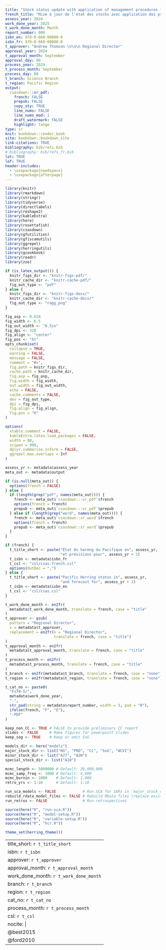 ```yaml
---
title: "Stock status update with application of management procedures for Pacific Herring (*Clupea pallasii*) in British Columbia`:` Status in 2024 and forecast for 2025"
french_title: "Mise à jour de l'état des stocks avec application des procédures de gestion pour le hareng du Pacifique (*Clupea pallasii*) en Colombie-Britannique `:` État en 2024 et prévisions pour 2025"
assess_year: 2024
work_done_year: 2025
t_work_done_month: Month
report_number: 000
isbn_en: 978-0-660-00000-0
isbn_fr: 978-0-660-00000-0
t_approver: "Andrew Thomson \n\n\n Regional Director"
approval_year: 2024
t_approval_month: September
approval_day: 00
process_year: 2024
t_process_month: September
process_day: 00
t_branch: Science Branch
t_region: Pacific Region
output:
  csasdown:::sr_pdf:
    french: FALSE
    prepub: FALSE
    copy_sty: TRUE
    line_nums: FALSE
    line_nums_mod: 1
    draft_watermark: FALSE
    highlight: tango
type: sr
knit: bookdown::render_book
site: bookdown::bookdown_site
link-citations: TRUE
bibliography: bib/refs.bib
# bibliography: bib/refs_fr.bib
lot: TRUE
lof: TRUE
header-includes:
  - \usepackage{needspace}
  - \usepackage{afterpage}
---
```


\sloppy

```r
library(knitr)
library(rmarkdown)
library(stringr)
library(tidyverse)
library(directlabels)
library(reshape2)
library(kableExtra)
library(here)
library(rosettafish)
library(csasdown)
library(gfutilities)
library(gfiscamutils)
library(ggrepel)
library(herringutils)
library(gcookbook)
library(readr)
library(zoo)
```

```r
if (is_latex_output()) {
  knitr_figs_dir <- "knitr-figs-pdf/"
  knitr_cache_dir <- "knitr-cache-pdf/"
  fig_out_type <- "pdf"
} else {
  knitr_figs_dir <- "knitr-figs-docx/"
  knitr_cache_dir <- "knitr-cache-docx/"
  fig_out_type <- "ragg_png"
}

fig_asp <- 0.618
fig_width <- 6.5
fig_out_width <- "6.5in"
fig_dpi <- 320
fig_align <- "center"
fig_pos <- "ht"
opts_chunk$set(
  collapse = TRUE,
  warning = FALSE,
  message = FALSE,
  comment = "#>",
  fig.path = knitr_figs_dir,
  cache.path = knitr_cache_dir,
  fig.asp = fig_asp,
  fig.width = fig_width,
  out.width = fig_out_width,
  echo = FALSE,
  cache.comments = FALSE,
  dev = fig_out_type,
  dpi = fig_dpi,
  fig.align = fig_align,
  fig.pos = "H"
)

options(
  xtable.comment = FALSE,
  kableExtra.latex.load_packages = FALSE,
  width = 80,
  scipen = 999,
  dplyr.summarise.inform = FALSE,
  ggrepel.max.overlaps = Inf
)
```

```r
assess_yr <- metadata$assess_year
meta_out <- metadata$output

if (is.null(meta_out)) {
  options(french = FALSE)
} else {
  if (length(grep("pdf", names(meta_out)))) {
    french <- meta_out$`csasdown:::sr_pdf`$french
    options(french = french)
    prepub <- meta_out$`csasdown:::sr_pdf`$prepub
  } else if (length(grep("word", names(meta_out)))) {
    french <- meta_out$`csasdown::sr_word`$french
    options(french = french)
    prepub <- meta_out$`csasdown::sr_word`$prepub
  }
}

if (french) {
  t_title_short <- paste("État du hareng du Pacifique en", assess_yr,
                         "et prévisions pour", assess_yr + 1)
  t_isbn <- metadata$isbn_fr
  t_csl <- "csl/csas-french.csl"
  options(OutDec = ",")
} else {
  t_title_short <- paste("Pacific Herring status in", assess_yr,
                         "and forecast for", assess_yr + 1)
  t_isbn <- metadata$isbn_en
  t_csl <- "csl/csas.csl"
}

t_work_done_month <- en2fr(
  metadata$t_work_done_month, translate = french, case = "title"
)
t_approver <- gsub(
  pattern = "Regional Director",
  x = metadata$t_approver,
  replacement = en2fr(x = "Regional Director",
                      translate = french, case = "title")
)
t_approval_month <- en2fr(
  metadata$t_approval_month, translate = french, case = "title"
)
t_process_month <- en2fr(
  metadata$t_process_month, translate = french, case = "title"
)
t_branch <- en2fr(metadata$t_branch, translate = french, case = "none")
t_region <- en2fr(metadata$t_region, translate = french, case = "none")

t_cat_no <- paste0(
  "Fs70-5/",
  metadata$work_done_year,
  "-",
  str_pad(string = metadata$report_number, width = 3, pad = "0"),
  ifelse(french, "F", "E"),
  "-PDF"
)
```

```r
keep_non_CC <- TRUE # FALSE to provide preliminary CC report
slides <- FALSE     # Make figures for powerpoint slides
keep_sog <- TRUE    # Keep or omit SoG
```

```r
models_dir <- here("models")
major_stock_dir <- list("HG", "PRD", "CC", "SoG", "WCVI")
minor_stock_dir <- list("A27", "A2W")
special_stock_dir <- list("A10")

mcmc_length <- 5000000 # Default: 20,000,000
mcmc_samp_freq <- 1000 # Default: 4,000
mcmc_burnin <- 1000    # Default: 1,000
retro_yrs <- 1:10      # Default: 1:10

run_sca_models <- FALSE            # Run SCA for SARs in `major_stock_dir`
rebuild_rdata_model_files <- FALSE # Rebuild RData files (replace existing)
run_retros <- FALSE                # Run retrospectives

source(here("R", "run-sca.R"))
source(here("R", "model-setup.R"))
source(here("R", "variable-setup.R"))
source(here("R", "hcr.R"))

theme_set(herring_theme())
```

<!-- Distributions -->
\newcommand{\dUnif}[2]{$\mathcal{U}\left(#1, #2\right)$}
\newcommand{\dNorm}[2]{$\mathcal{N}\left(#1, #2\right)$}
\newcommand{\dLognorm}[2]{$\emph{Lognormal}\left(#1, #2\right)$}
\newcommand{\dBeta}[2]{$\emph{Beta}\left(#1, #2\right)$}
\newcommand{\dGamma}[2]{$\emph{Gamma}\left(#1, #2\right)$}

<!-- Other math -->
\newcommand{\lognorm}{\text{ln}}
\newcommand{\SB}{\mli{`r en2fr("SB", translate = french)`}}
\newcommand{\BR}{\mli{BR}}
\newcommand{\AVE}{\text{`r en2fr("AVE", translate = french)`}}

---
title_short: `r t_title_short`
isbn: `r t_isbn`
approver: `r t_approver`
approval_month: `r t_approval_month`
work_done_month: `r t_work_done_month`
branch: `r t_branch`
region: `r t_region`
cat_no: `r t_cat_no`
process_month: `r t_process_month`
csl: `r t_csl`
nocite: |
  @best2015
  @ford2010
---

<!-- Compile the PDF on the command line: -->
<!-- bookdown::render_book("index.Rmd") -->

<!-- Make French version: -->
<!-- 1. Set `french` to `TRUE` -->
<!-- 2. Select the French bibliography -->
<!-- 3. Select French children in "_bookdown.yml" -->
